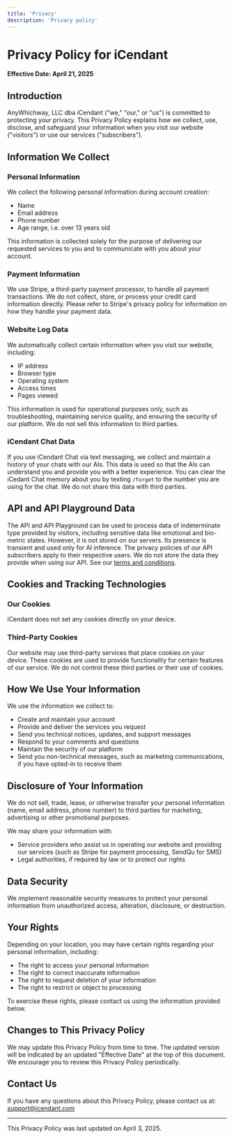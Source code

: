 ```yaml
---
title: 'Privacy'
description: 'Privacy policy'
---
```


# Privacy Policy for iCendant

**Effective Date: April 21, 2025**

## Introduction

AnyWhichway, LLC dba iCendant ("we," "our," or "us") is committed to protecting your privacy. This Privacy Policy explains how we collect, use, disclose, and safeguard your information when you visit our website ("visitors") or use our services ("subscribers").


## Information We Collect

### Personal Information
We collect the following personal information during account creation:
- Name
- Email address
- Phone number
- Age range, i.e. over 13 years old

This information is collected solely for the purpose of delivering our requested services to you and to communicate with you about your account.

### Payment Information
We use Stripe, a third-party payment processor, to handle all payment transactions. We do not collect, store, or process your credit card information directly. Please refer to Stripe's privacy policy for information on how they handle your payment data.

### Website Log Data
We automatically collect certain information when you visit our website, including:
- IP address
- Browser type
- Operating system
- Access times
- Pages viewed

This information is used for operational purposes only, such as troubleshooting, maintaining service quality, and ensuring the security of our platform. We do not sell this information to third parties.

### iCendant Chat Data
If you use iCendant Chat via text messaging, we collect and maintain a history of your chats with our AIs. This data is used so that the AIs can understand you and provide you with a better experience. You can clear the iCedant
Chat memory about you by texting `/forget` to the number you are using for the chat. We do not share this data with third parties.

## API and API Playground Data

The API and API Playground can be used to process data of indeterminate type provided by visitors, including sensitive data like emotional and bio-metric states. However, it is not stored on our servers. Its presence is transient and used only for AI inference.
The privacy policies of our API subscribers apply to their respective users. We do not store the data they provide when using our API. See our [terms and conditions](/terms).

## Cookies and Tracking Technologies

### Our Cookies
iCendant does not set any cookies directly on your device.

### Third-Party Cookies
Our website may use third-party services that place cookies on your device. These cookies are used to provide functionality for certain features of our service. We do not control these third parties or their use of cookies.

## How We Use Your Information

We use the information we collect to:
- Create and maintain your account
- Provide and deliver the services you request
- Send you technical notices, updates, and support messages
- Respond to your comments and questions
- Maintain the security of our platform
- Send you non-technical messages, such as marketing communications, if you have opted-in to receive them

## Disclosure of Your Information

We do not sell, trade, lease, or otherwise transfer your personal information (name, email address, phone number) to third parties for marketing, advertising or other promotional purposes.

We may share your information with:
- Service providers who assist us in operating our website and providing our services (such as Stripe for payment processing, SendQu for SMS)
- Legal authorities, if required by law or to protect our rights

## Data Security

We implement reasonable security measures to protect your personal information from unauthorized access, alteration, disclosure, or destruction.

## Your Rights

Depending on your location, you may have certain rights regarding your personal information, including:
- The right to access your personal information
- The right to correct inaccurate information
- The right to request deletion of your information
- The right to restrict or object to processing

To exercise these rights, please contact us using the information provided below.

## Changes to This Privacy Policy

We may update this Privacy Policy from time to time. The updated version will be indicated by an updated "Effective Date" at the top of this document. We encourage you to review this Privacy Policy periodically.

## Contact Us

If you have any questions about this Privacy Policy, please contact us at: support@icendant.com

---

This Privacy Policy was last updated on April 3, 2025.